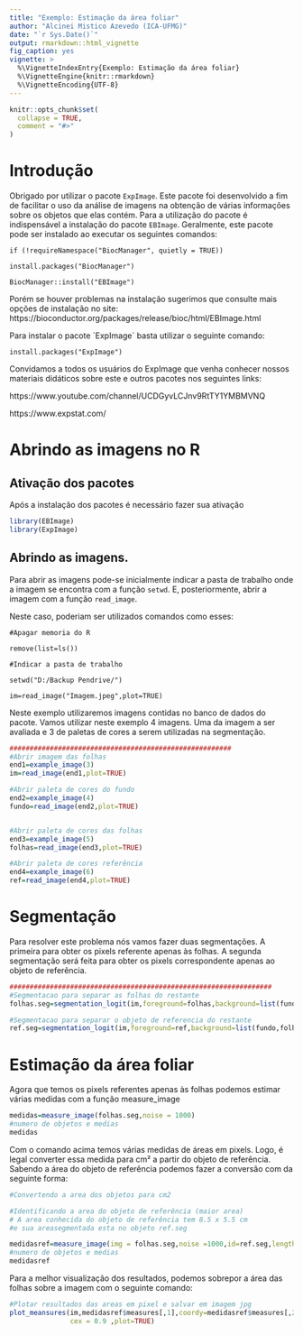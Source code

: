 ```yaml
---
title: "Exemplo: Estimação da área foliar"
author: "Alcinei Mistico Azevedo (ICA-UFMG)"
date: "`r Sys.Date()`"
output: rmarkdown::html_vignette
fig_caption: yes
vignette: >
  %\VignetteIndexEntry{Exemplo: Estimação da área foliar}
  %\VignetteEngine{knitr::rmarkdown}
  %\VignetteEncoding{UTF-8}
---
```


```r
knitr::opts_chunk$set(
  collapse = TRUE,
  comment = "#>"
)
```

# Introdução

Obrigado por utilizar o pacote `ExpImage`. Este pacote foi desenvolvido a fim de facilitar o uso da análise de imagens na obtenção de várias informações sobre os objetos que elas contém. Para a utilização do pacote é indispensável a instalação do pacote `EBImage`. Geralmente, este pacote pode ser instalado ao executar os seguintes comandos:

`if (!requireNamespace("BiocManager", quietly = TRUE))`

`install.packages("BiocManager")`

`BiocManager::install("EBImage")`

Porém se houver problemas na instalação sugerimos que consulte mais opções de instalação no site: https://bioconductor.org/packages/release/bioc/html/EBImage.html

Para instalar o pacote ´ExpImage´ basta utilizar o seguinte comando:

`install.packages("ExpImage")`

Convidamos a todos os usuários do ExpImage que venha conhecer nossos materiais didáticos sobre este e outros pacotes nos seguintes links: 

https://www.youtube.com/channel/UCDGyvLCJnv9RtTY1YMBMVNQ

https://www.expstat.com/

# Abrindo as imagens no R 

## Ativação dos pacotes
Após a instalação dos pacotes é necessário fazer sua ativação

```r
library(EBImage)
library(ExpImage)
```

## Abrindo as imagens.
Para abrir as imagens pode-se inicialmente indicar a pasta de trabalho onde a imagem se encontra com a função `setwd`. E, posteriormente, abrir a imagem com a função `read_image`.

Neste caso, poderiam ser utilizados comandos como esses:

`#Apagar memoria do R`

`remove(list=ls())`

`#Indicar a pasta de trabalho`

`setwd("D:/Backup Pendrive/")`

`im=read_image("Imagem.jpeg",plot=TRUE)`

Neste exemplo utilizaremos imagens contidas no banco de dados do pacote. Vamos utilizar neste exemplo 4 imagens. Uma da imagem a ser avaliada e 3 de paletas de cores a serem utilizadas na segmentação.

```r
#######################################################
#Abrir imagem das folhas
end1=example_image(3)
im=read_image(end1,plot=TRUE)

#Abrir paleta de cores do fundo
end2=example_image(4)
fundo=read_image(end2,plot=TRUE)


#Abrir paleta de cores das folhas
end3=example_image(5)
folhas=read_image(end3,plot=TRUE)

#Abrir paleta de cores referência
end4=example_image(6)
ref=read_image(end4,plot=TRUE)

```

# Segmentação
Para resolver este problema nós vamos fazer duas segmentações. A primeira para obter os pixels referente apenas às folhas. A segunda segmentação será feita para obter os pixels correspondente apenas ao objeto de referência.

```r
#################################################################
#Segmentacao para separar as folhas do restante
folhas.seg=segmentation_logit(im,foreground=folhas,background=list(fundo,ref),sample=2000,fillHull=TRUE,plot=TRUE)

#Segmentacao para separar o objeto de referencia do restante
ref.seg=segmentation_logit(im,foreground=ref,background=list(fundo,folhas),sample=2000,fillHull=TRUE,plot=TRUE)
```


# Estimação da área foliar

Agora que temos os pixels referentes apenas às folhas podemos estimar várias medidas com a função measure_image

```r
medidas=measure_image(folhas.seg,noise = 1000)
#numero de objetos e medias
medidas
```

Com o comando acima temos várias medidas de áreas em pixels. Logo, é legal converter essa medida para cm² a partir do objeto de referência. Sabendo a área do objeto de referência podemos fazer a conversão com da seguinte forma:

```r
#Convertendo a area dos objetos para cm2

#Identificando a area do objeto de referência (maior area)
# A area conhecida do objeto de referência tem 8.5 x 5.5 cm 
#e sua areasegmentada esta no objeto ref.seg

medidasref=measure_image(img = folhas.seg,noise =1000,id=ref.seg,length =8.5,width =5.5,plot = FALSE )
#numero de objetos e medias
medidasref
```

Para a melhor visualização dos resultados, podemos sobrepor a área das folhas sobre a imagem com o seguinte comando:


```r
#Plotar resultados das areas em pixel e salvar em imagem jpg
plot_meansures(im,medidasref$measures[,1],coordy=medidasref$measures[,2],text=round(medidasref$measures[,3],1),col="red",
               cex = 0.9 ,plot=TRUE)
```
